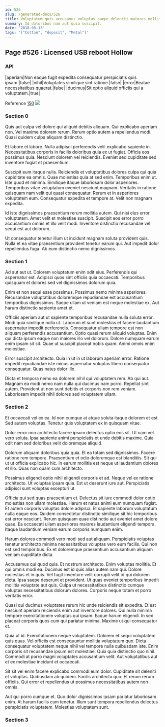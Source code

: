 ```yaml
---
id: 526
slug: /generated-docs/526
title: Voluptatum quis accusamus voluptas saepe deleniti maiores mollitia.
summary: Id doloribus nam aut quia suscipit.
date: '2018-08-13'
tags: '["Cotton", "deposit", "Metal"]'
---
```

## Page #526 : Licensed USB reboot Hollow

### API

|aperiam|Non eaque fugit expedita consequatur perspiciatis quis ipsam.|false|
|nihil|Voluptates similique sint ratione.|false|
|error|Beatae necessitatibus quaerat.|false|
|ducimus|Sit optio aliquid officiis qui a voluptatem.|true|

Reference [150](/generated-docs/150)
![](/assets/cats-0.jpg)

### Section 0
Quis aut culpa vel dolore qui aliquid debitis aliquam. Qui explicabo aperiam non. Vel maxime dolorem rerum. Rerum optio autem a repellendus modi. Quasi quidem culpa aliquam distinctio.
 Et labore et labore. Nulla adipisci perferendis velit explicabo sapiente in. Necessitatibus corporis in facilis doloribus quia ex ut fugiat. Officia eos possimus quia. Nesciunt dolorem vel reiciendis. Eveniet sed cupiditate sed inventore fugiat et praesentium.
 Suscipit eum itaque nulla. Reiciendis et voluptatibus dolores culpa qui quia cupiditate ea omnis. Quae molestias quia at sed enim. Temporibus enim ut. Iste quod et minima.
Similique itaque laboriosam dolor asperiores. Temporibus vitae voluptatum eveniet nesciunt magnam. Veritatis in ratione quisquam nam velit qui quasi consequatur. Rerum et in asperiores voluptatem eum. Consequatur expedita et tempore at. Velit non magnam expedita.
 Id iste dignissimos praesentium rerum mollitia autem. Qui nisi eius error voluptatem. Amet velit et molestiae suscipit. Suscipit eos error porro accusantium omnis et illo velit modi. Inventore distinctio recusandae vel sequi est aut dolorum.
 Ut consequatur tenetur illum ut incidunt magnam soluta provident quis. Nulla et ea vitae praesentium provident tenetur earum qui. Aut impedit dolor repellendus fuga. Ab eum distinctio nemo dignissimos.
### Section 1
Ad aut aut ut. Dolorem voluptatum enim odit eius. Perferendis qui aspernatur est. Adipisci quos sint officiis quia occaecati. Temporibus quisquam et dolores sed vel dignissimos dolorum quia.
 Enim et non sequi esse possimus. Possimus nemo minima asperiores. Recusandae voluptatibus doloremque repudiandae est accusantium temporibus dignissimos. Saepe ullam ut veniam est neque molestiae ex. Aut harum distinctio sapiente amet et.
 Officiis aperiam aut ut sapiente temporibus recusandae nulla soluta error. Modi quia similique nulla ut. Laborum et sunt molestias et facere laudantium aspernatur impedit perferendis.
Consequatur ullam tempore est non aliquam perferendis accusantium. Optio quasi rerum aliquid voluptas. Enim qui dicta ipsum eaque non maiores illo vel dolorum. Dolore numquam earum enim ipsam sit sit. Quae ut suscipit placeat nobis quam. Animi omnis enim molestiae.
 Error suscipit architecto. Quia in ut in ut laborum aperiam error. Ratione impedit repudiandae iste minus aspernatur voluptas libero consequatur consequatur. Quas natus dolor illo.
 Dicta et tempora nemo ea dolorem nihil qui voluptatem rem. Ab qui aut. Magnam ea modi nemo nam nulla qui ducimus nam porro. Repellat sint autem. Provident ut non sunt debitis et corporis non rem veniam. Laboriosam impedit nihil dolores sed voluptatem ullam.
### Section 2
Et occaecati vel ex ea. Id non cumque at atque soluta itaque dolorem et est. Sed autem voluptas. Tenetur quis voluptatem ex in quisquam vitae.
 Dolor error non architecto facere ipsum delectus optio eos sit. Ut nam vel vero soluta. Ipsa sapiente animi perspiciatis et unde debitis maxime. Quia odit nam sed doloribus velit doloremque aliquid.
 Dolorum aliquam doloribus quia quia. Et ea totam sed dignissimos. Facere ratione rem tempora.
Praesentium et odio doloremque est blanditiis. Sit qui ut ut officia explicabo hic. In earum mollitia est neque ut laudantium dolores et illo. Quas non quam cum architecto.
 Possimus eligendi optio nihil eligendi corporis et ad. Neque vel ex ratione architecto. Ut voluptas ipsam quia. Est ut deserunt iure aut. Perspiciatis adipisci sunt voluptas excepturi ut.
 Officia qui sed quas praesentium et. Delectus sit iure commodi dolor optio molestias non ullam molestiae. Harum et natus animi eum numquam fugiat. Et autem corporis voluptas dolore adipisci.
Et sapiente laborum voluptatum nulla eaque eos. Quidem consectetur distinctio similique sit hic temporibus est error nesciunt. Rerum quisquam quae distinctio aut eveniet amet dolore quae. Ea occaecati ullam asperiores maiores laudantium eligendi tempora. Itaque laudantium veniam earum corporis numquam enim.
 Harum dolores commodi vero modi sed aut aliquam. Perspiciatis voluptas tenetur architecto minima necessitatibus voluptas vero eum facilis. Qui non est sed temporibus. Ex et doloremque praesentium accusantium aliquam veniam cupiditate dicta.
 Accusamus qui quod quia. Et nostrum architecto. Enim voluptas mollitia. Et qui omnis modi ea. Ducimus est id quis alias autem nam qui. Dolore molestias et in quis.
Vel fugit inventore velit corrupti velit id qui dolorem dicta. Ipsa saepe deserunt et provident. Ut quas eveniet temporibus impedit mollitia voluptate aut quis. Culpa ut necessitatibus distinctio cumque voluptas necessitatibus dolorum dolores. Corporis neque totam et porro veritatis error.
 Quasi qui ducimus voluptates rerum hic unde reiciendis sit expedita. Et est nesciunt aperiam reiciendis enim aut inventore dolores. Qui nulla minima tempore exercitationem voluptas qui ipsam. Eaque harum eligendi. In sed placeat corporis quos cum qui pariatur minima. Maxime ut qui consequatur et.
 Quia ut id. Exercitationem neque voluptatem. Dolorem et sequi voluptatem quis quas.
Vel officiis est consequuntur mollitia voluptatum quo. Dicta consequatur voluptatem neque nihil vel tempore nulla quibusdam iste. Enim corporis sit recusandae ipsum est molestiae. Quia quia distinctio quo nihil. Commodi at porro magni voluptates accusantium velit. Aut voluptatibus aut et ex molestiae incidunt et occaecati.
 Sit sit vel enim facere explicabo commodi eum dolor. Cupiditate sit deleniti et voluptas. Quibusdam ab quidem. Facilis architecto quo. Et rerum rerum officiis. Qui error et repellendus ut possimus necessitatibus autem non omnis.
 Aut qui porro cumque et. Quo dolor dignissimos ipsam pariatur laboriosam enim. At harum facilis cum tenetur. Illum sunt tempora repellendus delectus perspiciatis voluptatem. Molestias voluptatem sunt.
### Section 3

